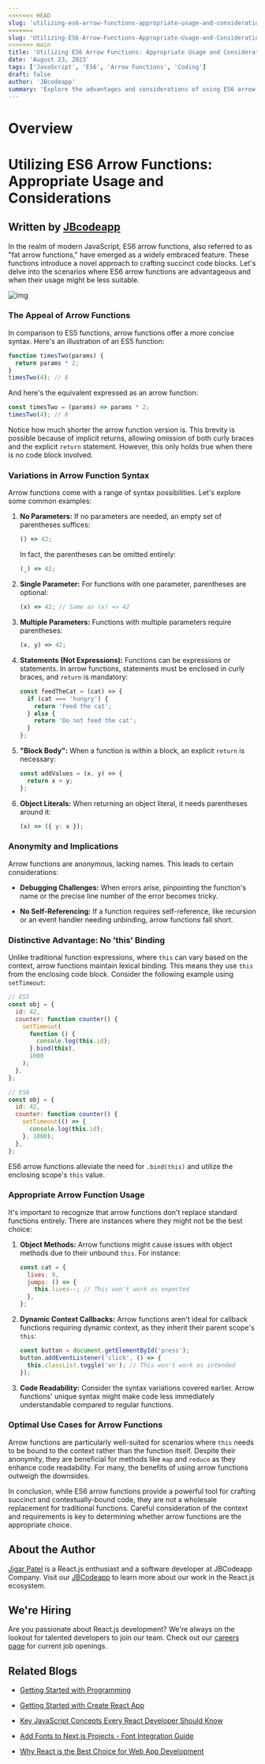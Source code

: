 ```yaml
---
<<<<<<< HEAD
slug: 'utilizing-es6-arrow-functions-appropriate-usage-and-considerations'
=======
slug: 'Utilizing-ES6-Arrow-Functions-Appropriate-Usage-and-Considerations'
>>>>>>> main
title: 'Utilizing ES6 Arrow Functions: Appropriate Usage and Considerations'
date: 'August 23, 2023'
tags: ['JavaScript', 'ES6', 'Arrow Functions', 'Coding']
draft: false
author: 'JBcodeapp'
summary: 'Explore the advantages and considerations of using ES6 arrow functions in modern JavaScript development. Learn when and where to use arrow functions effectively and when traditional functions might be more suitable.'
---
```


# Overview

<TOCInline toc={props.toc} exclude="Overview" toHeading={2} />

# Utilizing ES6 Arrow Functions: Appropriate Usage and Considerations

## Written by [JBcodeapp](https://jbcodeapp.com)

In the realm of modern JavaScript, ES6 arrow functions, also referred to as "fat arrow functions," have emerged as a widely embraced feature. These functions introduce a novel approach to crafting succinct code blocks. Let's delve into the scenarios where ES6 arrow functions are advantageous and when their usage might be less suitable.

![img](/static/blog/Utilizing-ES6-Arrow-Functions-Appropriate-Usage-and-Considerations/what-is-an-arrow-function-in-javascript.jpg)

### The Appeal of Arrow Functions

In comparison to ES5 functions, arrow functions offer a more concise syntax. Here's an illustration of an ES5 function:

```javascript
function timesTwo(params) {
  return params * 2;
}
timesTwo(4); // 8
```

And here's the equivalent expressed as an arrow function:

```javascript
const timesTwo = (params) => params * 2;
timesTwo(4); // 8
```

Notice how much shorter the arrow function version is. This brevity is possible because of implicit returns, allowing omission of both curly braces and the explicit `return` statement. However, this only holds true when there is no code block involved.

### Variations in Arrow Function Syntax

Arrow functions come with a range of syntax possibilities. Let's explore some common examples:

1. **No Parameters:** If no parameters are needed, an empty set of parentheses suffices:

   ```javascript
   () => 42;
   ```

   In fact, the parentheses can be omitted entirely:

   ```javascript
   (_) => 42;
   ```

2. **Single Parameter:** For functions with one parameter, parentheses are optional:

   ```javascript
   (x) => 42; // Same as (x) => 42
   ```

3. **Multiple Parameters:** Functions with multiple parameters require parentheses:

   ```javascript
   (x, y) => 42;
   ```

4. **Statements (Not Expressions):** Functions can be expressions or statements. In arrow functions, statements must be enclosed in curly braces, and `return` is mandatory:

   ```javascript
   const feedTheCat = (cat) => {
     if (cat === 'hungry') {
       return 'Feed the cat';
     } else {
       return 'Do not feed the cat';
     }
   };
   ```

5. **"Block Body":** When a function is within a block, an explicit `return` is necessary:

   ```javascript
   const addValues = (x, y) => {
     return x + y;
   };
   ```

6. **Object Literals:** When returning an object literal, it needs parentheses around it:
   ```javascript
   (x) => ({ y: x });
   ```

### Anonymity and Implications

Arrow functions are anonymous, lacking names. This leads to certain considerations:

- **Debugging Challenges:** When errors arise, pinpointing the function's name or the precise line number of the error becomes tricky.

- **No Self-Referencing:** If a function requires self-reference, like recursion or an event handler needing unbinding, arrow functions fall short.

### Distinctive Advantage: No 'this' Binding

Unlike traditional function expressions, where `this` can vary based on the context, arrow functions maintain lexical binding. This means they use `this` from the enclosing code block. Consider the following example using `setTimeout`:

```javascript
// ES5
const obj = {
  id: 42,
  counter: function counter() {
    setTimeout(
      function () {
        console.log(this.id);
      }.bind(this),
      1000
    );
  },
};

// ES6
const obj = {
  id: 42,
  counter: function counter() {
    setTimeout(() => {
      console.log(this.id);
    }, 1000);
  },
};
```

ES6 arrow functions alleviate the need for `.bind(this)` and utilize the enclosing scope's `this` value.

### Appropriate Arrow Function Usage

It's important to recognize that arrow functions don't replace standard functions entirely. There are instances where they might not be the best choice:

1. **Object Methods:** Arrow functions might cause issues with object methods due to their unbound `this`. For instance:

   ```javascript
   const cat = {
     lives: 9,
     jumps: () => {
       this.lives--; // This won't work as expected
     },
   };
   ```

2. **Dynamic Context Callbacks:** Arrow functions aren't ideal for callback functions requiring dynamic context, as they inherit their parent scope's `this`:

   ```javascript
   const button = document.getElementById('press');
   button.addEventListener('click', () => {
     this.classList.toggle('on'); // This won't work as intended
   });
   ```

3. **Code Readability:** Consider the syntax variations covered earlier. Arrow functions' unique syntax might make code less immediately understandable compared to regular functions.

### Optimal Use Cases for Arrow Functions

Arrow functions are particularly well-suited for scenarios where `this` needs to be bound to the context rather than the function itself. Despite their anonymity, they are beneficial for methods like `map` and `reduce` as they enhance code readability. For many, the benefits of using arrow functions outweigh the downsides.

In conclusion, while ES6 arrow functions provide a powerful tool for crafting succinct and contextually-bound code, they are not a wholesale replacement for traditional functions. Careful consideration of the context and requirements is key to determining whether arrow functions are the appropriate choice.

## About the Author

[Jigar Patel](https://expertlaravel.com) is a React.js enthusiast and a software developer at JBCodeapp Company. Visit our [JBCodeapp](https://jbcodeapp.com) to learn more about our work in the React.js ecosystem.

## We're Hiring

Are you passionate about React.js development? We're always on the lookout for talented developers to join our team. Check out our [careers page](https://jbcodeapp.com) for current job openings.

## Related Blogs

- [Getting Started with Programming](getting-started-with-programming)

- [Getting Started with Create React App](getting-started-with-create-react-app)

- [Key JavaScript Concepts Every React Developer Should Know](key-javascript-concepts-for-react-developers)

- [Add Fonts to Next.js Projects - Font Integration Guide](add-fonts-in-to-nextjs-projects)

- [Why React is the Best Choice for Web App Development](why-react-ultimate-web-app-development-choice)

